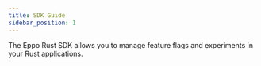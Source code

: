 ```yaml
---
title: SDK Guide
sidebar_position: 1
---
```


The Eppo Rust SDK allows you to manage feature flags and experiments in your Rust applications.

<div className="feature-card-container">
  <FeatureCard 
    title="SDK Quickstart" 
    description="Install the SDK and create a basic feature flag"
    link="/sdks/server-sdks/rust/quickstart"
    iconSrc="/img/what-is-eppo/feature-flag.svg"
  />
  <FeatureCard 
    title="API Reference"
    description="Reference for all SDK methods."
    link="https://docs.rs/eppo/latest/eppo/"
    iconSrc="/img/sdk-overviews/book-stack.svg"
  />
  
  <FeatureCard 
    title="Github"
    description="View the source code on Github."
    link="https://github.com/Eppo-exp/eppo-multiplatform"
    iconSrc="/img/sdk-overviews/github-mark.svg"
  />
</div> 